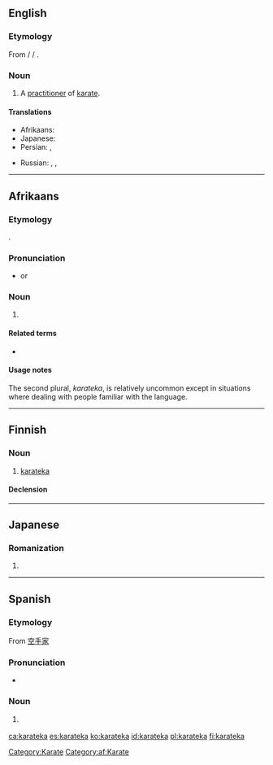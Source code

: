 ==English==

===Etymology===
From {{etyl|ja|en}} {{term|空手家|lang=ja}} / {{term|からてか|lang=ja}} / {{term|karateka|lang=ja}}.

===Noun===
{{en-noun}}

# A [[practitioner]] of [[karate]].

====Translations====
{{trans-top|practitioner of karate}}
* Afrikaans: {{t|af|karateka}}
* Japanese: {{t|ja|空手家|tr=からてか, karateka|sc=Jpan}}
* Persian: {{t|fa|کاراته‌کا|tr=kârâtekâ}}, {{t|fa|کاراته‌کار|tr=kârâtekâr}}
{{trans-mid}}
* Russian: {{t|ru|каратэка|m|f|tr=karatéka|sc=Cyrl}}, {{t+|ru|каратист|m|tr=karatíst|sc=Cyrl}}, {{t|ru|каратистка|f|tr=karatístka|sc=Cyrl}}
{{trans-bottom}}

[[Category:Karate]]

----

==Afrikaans==

===Etymology===
{{borrowing|ja|空手家|tr=karateka|lang=af}}.

===Pronunciation===
* {{hyphenation|kara|teka|lang=af}} or {{hyphenation|karateka|nocaption=1}}

===Noun===
{{af-noun|karatekas|pl2=karateka}}

# {{l|en|karateka}}

[[Category:af:Karate]]

====Related terms====
* {{l|af|karate}}

====Usage notes====
The second plural, ''karateka'', is relatively uncommon except in situations where dealing with people familiar with the {{l|en|Japanese}} language.

----

==Finnish==

===Noun===
{{fi-noun}}

# [[#English|karateka]]

====Declension====
{{fi-decl-kala|karatek}}

----

==Japanese==

===Romanization===
{{ja-romaji}}

# {{ja-romanization of|からてか}}

----

==Spanish==

===Etymology===
From {{etyl|ja|es}} [[空手家]]

===Pronunciation===
* {{IPA|[ka̠.ɾa̠ˈte̞.ka̠]|lang=es}}

===Noun===
{{es-noun|mf}}
# {{context|martial arts|lang=es}} {{l|en|karateka}}

[[ca:karateka]]
[[es:karateka]]
[[ko:karateka]]
[[id:karateka]]
[[pl:karateka]]
[[fi:karateka]]